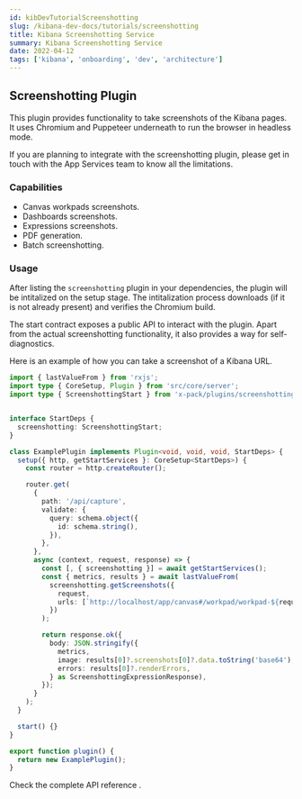 ```yaml
---
id: kibDevTutorialScreenshotting
slug: /kibana-dev-docs/tutorials/screenshotting
title: Kibana Screenshotting Service
summary: Kibana Screenshotting Service
date: 2022-04-12
tags: ['kibana', 'onboarding', 'dev', 'architecture']
---
```


## Screenshotting Plugin

This plugin provides functionality to take screenshots of the Kibana pages.
It uses Chromium and Puppeteer underneath to run the browser in headless mode.

If you are planning to integrate with the screenshotting plugin, please get in touch with the App Services team to know all the limitations.

### Capabilities
- Canvas workpads screenshots.
- Dashboards screenshots.
- Expressions screenshots.
- PDF generation.
- Batch screenshotting.

### Usage
After listing the `screenshotting` plugin in your dependencies, the plugin will be intitalized on the setup stage.
The intitalization process downloads (if it is not already present) and verifies the Chromium build.

The start contract exposes a public API to interact with the plugin.
Apart from the actual screenshotting functionality, it also provides a way for self-diagnostics.

Here is an example of how you can take a screenshot of a Kibana URL.


```typescript
import { lastValueFrom } from 'rxjs';
import type { CoreSetup, Plugin } from 'src/core/server';
import type { ScreenshottingStart } from 'x-pack/plugins/screenshotting/server';


interface StartDeps {
  screenshotting: ScreenshottingStart;
}

class ExamplePlugin implements Plugin<void, void, void, StartDeps> {
  setup({ http, getStartServices }: CoreSetup<StartDeps>) {
    const router = http.createRouter();

    router.get(
      {
        path: '/api/capture',
        validate: {
          query: schema.object({
            id: schema.string(),
          }),
        },
      },
      async (context, request, response) => {
        const [, { screenshotting }] = await getStartServices();
        const { metrics, results } = await lastValueFrom(
          screenshotting.getScreenshots({
            request,
            urls: [`http://localhost/app/canvas#/workpad/workpad-${request.query.id}`],
          })
        );

        return response.ok({
          body: JSON.stringify({
            metrics,
            image: results[0]?.screenshots[0]?.data.toString('base64'),
            errors: results[0]?.renderErrors,
          } as ScreenshottingExpressionResponse),
        });
      }
    );
  }

  start() {}
}

export function plugin() {
  return new ExamplePlugin();
}
```

<DocCallOut>
  Check the complete API reference <DocLink id="kibScreenshottingPluginApi" text="here" />.
</DocCallOut>
